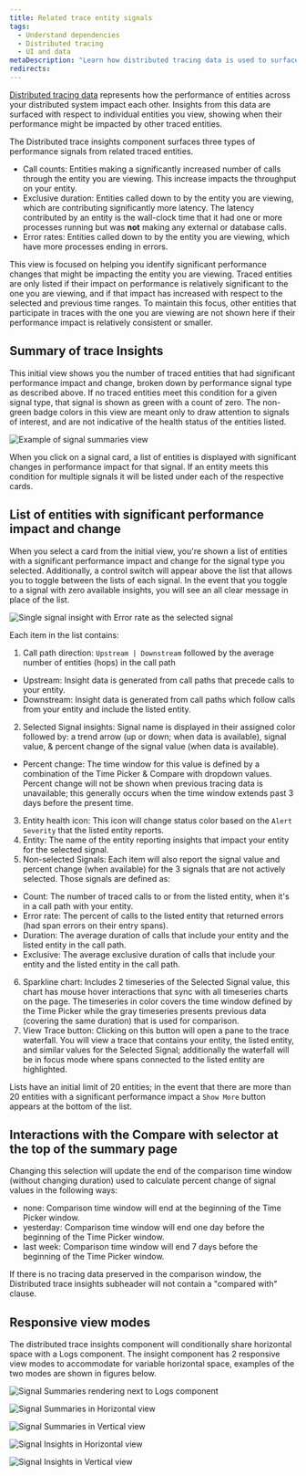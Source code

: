```yaml
---
title: Related trace entity signals
tags:
  - Understand dependencies
  - Distributed tracing
  - UI and data
metaDescription: "Learn how distributed tracing data is used to surface performance impacts caused by traced entities."
redirects:
---
```



[Distributed tracing data](/docs/distributed-tracing/concepts/how-new-relic-distributed-tracing-works/#trace-structure) represents how the performance of entities across your distributed system impact each other.
Insights from this data are surfaced with respect to individual entities you view, showing when their performance might be impacted by other traced entities.

The Distributed trace insights component surfaces three types of performance signals from related traced entities.

* Call counts: Entities making a significantly increased number of calls through the entity you are viewing. This increase impacts the throughput on your entity.
* Exclusive duration: Entities called down to by the entity you are viewing, which are contributing significantly more latency. The latency contributed by an entity is the wall-clock time that it had one or more processes running but was **not** making any external or database calls.
* Error rates: Entities called down to by the entity you are viewing, which have more processes ending in errors.

This view is focused on helping you identify significant performance changes that might be impacting the entity you are viewing.
Traced entities are only listed if their impact on performance is relatively significant to the one you are viewing, and if that impact has increased with respect to the selected and previous time ranges.
To maintain this focus, other entities that participate in traces with the one you are viewing are not shown here if their performance impact is relatively consistent or smaller.

## Summary of trace Insights

This initial view shows you the number of traced entities that had significant performance impact and change, broken down by performance signal type as described above.
If no traced entities meet this condition for a given signal type, that signal is shown as green with a count of zero.
The non-green badge colors in this view are meant only to draw attention to signals of interest, and are not indicative of the health status of the entities listed.

<img
  title="Signal summaries example"
  alt="Example of signal summaries view"
  src={signalSummariesWithAllClear}
/>

When you click on a signal card, a list of entities is displayed with significant changes in performance impact for that signal.
If an entity meets this condition for multiple signals it will be listed under each of the respective cards.

## List of entities with significant performance impact and change

When you select a card from the initial view, you're shown a list of entities with a significant performance impact and change for the signal type you selected. Additionally, a control switch will appear above the list that allows you to toggle between the lists of each signal. In the event that you toggle to a signal with zero available insights, you will see an all clear message in place of the list.

<img
  title="Signal insight breakdown"
  alt="Single signal insight with Error rate as the selected signal"
  src={signalInsightWithLegend}
/>

Each item in the list contains:
1. Call path direction: `Upstream | Downstream` followed by the average number of entities (hops) in the call path
  * Upstream: Insight data is generated from call paths that precede calls to your entity.
  * Downstream: Insight data is generated from call paths which follow calls from your entity and include the listed entity.
2. Selected Signal insights: Signal name is displayed in their assigned color followed by: a trend arrow (up or down; when data is available), signal value, & percent change of the signal value (when data is available).
  * Percent change: The time window for this value is defined by a combination of the Time Picker & Compare with dropdown values. Percent change will not be shown when previous tracing data is unavailable; this generally occurs when the time window extends past 3 days before the present time.
3. Entity health icon: This icon will change status color based on the `Alert Severity` that the listed entity reports.
4. Entity: The name of the entity reporting insights that impact your entity for the selected signal.
5. Non-selected Signals: Each item will also report the signal value and percent change (when available) for the 3 signals that are not actively selected. Those signals are defined as:
  * Count: The number of traced calls to or from the listed entity, when it's in a call path with your entity.
  * Error rate: The percent of calls to the listed entity that returned errors (had span errors on their entry spans).
  * Duration: The average duration of calls that include your entity and the listed entity in the call path.
  * Exclusive: The average exclusive duration of calls that include your entity and the listed entity in the call path.
6. Sparkline chart: Includes 2 timeseries of the Selected Signal value, this chart has mouse hover interactions that sync with all timeseries charts on the page. The timeseries in color covers the time window defined by the Time Picker while the gray timeseries presents previous data (covering the same duration) that is used for comparison.
7. View Trace button: Clicking on this button will open a pane to the trace waterfall. You will view a trace that contains your entity, the listed entity, and similar values for the Selected Signal; additionally the waterfall will be in focus mode where spans connected to the listed entity are highlighted.

Lists have an initial limit of 20 entities; in the event that there are more than 20 entities with a significant performance impact a `Show More` button appears at the bottom of the list.

## Interactions with the Compare with selector at the top of the summary page

Changing this selection will update the end of the comparison time window (without changing duration) used to calculate percent change of signal values in the following ways:
* none: Comparison time window will end at the beginning of the Time Picker window.
* yesterday: Comparison time window will end one day before the beginning of the Time Picker window.
* last week: Comparison time window will end 7 days before the beginning of the Time Picker window.

If there is no tracing data preserved in the comparison window, the Distributed trace insights subheader will not contain a "compared with" clause.

## Responsive view modes
The distributed trace insights component will conditionally share horizontal space with a Logs component. The insight component has 2 responsive view modes to accommodate for variable horizontal space, examples of the two modes are shown in figures below.

<img
  title="Signal Summaries & Logs component"
  alt="Signal Summaries rendering next to Logs component"
  src={insightAndLogsComponent}
/>

<img
  title="Signal Summaries in Horizontal view"
  alt="Signal Summaries in Horizontal view"
  src={signalSummariesHorizontalView}
/>

<img
  title="Signal Summaries in Vertical view"
  alt="Signal Summaries in Vertical view"
  src={signalSummariesVerticalView}
/>

<img
  title="Signal Insights in Horizontal view"
  alt="Signal Insights in Horizontal view"
  src={signalInsightHorizontalView}
/>

<img
  title="Signal Insights in Vertical view"
  alt="Signal Insights in Vertical view"
  src={signalInsightVerticalView}
/>
